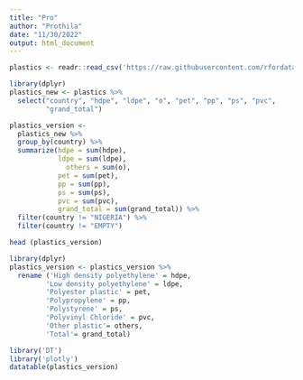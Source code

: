 ```yaml
---
title: "Pro"
author: "Prothila"
date: "11/30/2022"
output: html_document
---
```




```r
plastics <- readr::read_csv('https://raw.githubusercontent.com/rfordatascience/tidytuesday/master/data/2021/2021-01-26/plastics.csv')
```


```r
library(dplyr)
plastics_new <- plastics %>% 
  select("country", "hdpe", "ldpe", "o", "pet", "pp", "ps", "pvc",
         "grand_total")

plastics_version <- 
  plastics_new %>%
  group_by(country) %>%
  summarize(hdpe = sum(hdpe),
            ldpe = sum(ldpe),
              others = sum(o),
            pet = sum(pet),
            pp = sum(pp),
            ps = sum(ps),
            pvc = sum(pvc),
            grand_total = sum(grand_total)) %>% 
  filter(country != "NIGERIA") %>%
  filter(country != "EMPTY")

head (plastics_version)
```



```r
library(dplyr)
plastics_version <- plastics_version %>% 
  rename ('High density polyethylene' = hdpe,
         'Low density polyethylene' = ldpe,
         'Polyester plastic' = pet,
         'Polypropylene' = pp,
         'Polystyrene' = ps,
         'Polyvinyl Chloride' = pvc,
         'Other plastic'= others,
         'Total'= grand_total)

library('DT')
library('plotly')
datatable(plastics_version)


  
```


